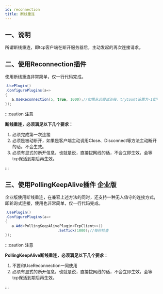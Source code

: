 ```yaml
---
id: reconnection
title: 断线重连
---
```



## 一、说明

所谓断线重连，即tcp客户端在断开服务器后，主动发起的再次连接请求。

## 二、使用Reconnection插件

使用断线重连非常简单，仅一行代码完成。

```csharp
.UsePlugin()
.ConfigurePlugins(a=> 
{
   a.UseReconnection(5, true, 1000);//如需永远尝试连接，tryCount设置为-1即可。
});
```
:::caution 注意

**断线重连，必须满足以下几个要求：**

1. 必须完成第一次连接
2. 必须是被动断开，如果是客户端主动调用Close、Disconnect等方法主动断开的话，不会生效。
3. 必须有显式的断开信息，也就是说，直接拔网线的话，不会立即生效，会等tcp保活到期后再生效。

:::  


## 三、使用PollingKeepAlive插件 <Tag>企业版</Tag>

企业版使用断线重连，在兼容上述方法的同时，还支持一种无人值守的连接方式，即轮询式连接，使用也非常简单，仅一行代码完成。

```csharp
.UsePlugin()
.ConfigurePlugins(a=> 
{
   a.Add<PollingKeepAlivePlugin<TcpClient>>()
                        .SetTick(1000);//每秒检查
});
```

:::caution 注意

**PollingKeepAlive断线重连，必须满足以下几个要求：**

1. 不要和UseReconnection一同使用
2. 必须有显式的断开信息，也就是说，直接拔网线的话，不会立即生效，会等tcp保活到期后再生效。

:::  